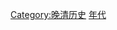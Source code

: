 {{Decade in country category|18|7|中國|亞洲}}
{{Commons category|China in the 1870s}}

[[Category:晚清历史|Category:晚清历史]]
[[Category:清朝編年史|年代]]